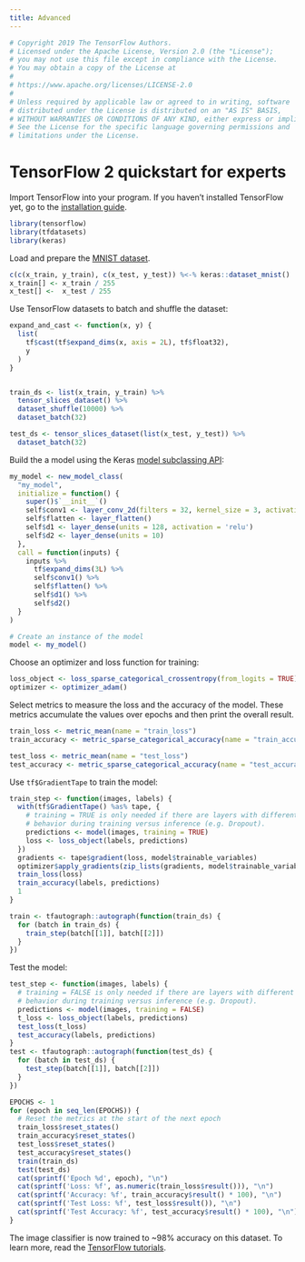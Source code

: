 ```yaml
---
title: Advanced
---
```


```r
# Copyright 2019 The TensorFlow Authors.
# Licensed under the Apache License, Version 2.0 (the "License");
# you may not use this file except in compliance with the License.
# You may obtain a copy of the License at
#
# https://www.apache.org/licenses/LICENSE-2.0
#
# Unless required by applicable law or agreed to in writing, software
# distributed under the License is distributed on an "AS IS" BASIS,
# WITHOUT WARRANTIES OR CONDITIONS OF ANY KIND, either express or implied.
# See the License for the specific language governing permissions and
# limitations under the License.
```

# TensorFlow 2 quickstart for experts

Import TensorFlow into your program. If you haven't installed TensorFlow yet, go
to the [installation guide](/install).

```r
library(tensorflow)
library(tfdatasets)
library(keras)
```

Load and prepare the [MNIST dataset](http://yann$lecun.com/exdb/mnist/).

```r
c(c(x_train, y_train), c(x_test, y_test)) %<-% keras::dataset_mnist()
x_train[] <- x_train / 255
x_test[] <-  x_test / 255 
```

Use TensorFlow datasets to batch and shuffle the dataset:

```r
expand_and_cast <- function(x, y) {
  list(
    tf$cast(tf$expand_dims(x, axis = 2L), tf$float32),
    y
  )
}


train_ds <- list(x_train, y_train) %>% 
  tensor_slices_dataset() %>% 
  dataset_shuffle(10000) %>% 
  dataset_batch(32)

test_ds <- tensor_slices_dataset(list(x_test, y_test)) %>% 
  dataset_batch(32)
```

Build the a model using the Keras [model subclassing API](https://www.tensorflow.org/guide/keras#model_subclassing):

```r
my_model <- new_model_class(
  "my_model",
  initialize = function() {
    super()$`__init__`()
    self$conv1 <- layer_conv_2d(filters = 32, kernel_size = 3, activation = 'relu')
    self$flatten <- layer_flatten()
    self$d1 <- layer_dense(units = 128, activation = 'relu')
    self$d2 <- layer_dense(units = 10)
  },
  call = function(inputs) {
    inputs %>% 
      tf$expand_dims(3L) %>% 
      self$conv1() %>% 
      self$flatten() %>% 
      self$d1() %>% 
      self$d2()
  }
)

# Create an instance of the model
model <- my_model()
```

Choose an optimizer and loss function for training: 

```r
loss_object <- loss_sparse_categorical_crossentropy(from_logits = TRUE)
optimizer <- optimizer_adam()
```

Select metrics to measure the loss and the accuracy of the model. These metrics accumulate the values over epochs and then print the overall result.

```r
train_loss <- metric_mean(name = "train_loss")
train_accuracy <- metric_sparse_categorical_accuracy(name = "train_accuracy")

test_loss <- metric_mean(name = "test_loss")
test_accuracy <- metric_sparse_categorical_accuracy(name = "test_accuracy")
```

Use `tf$GradientTape` to train the model:

```r
train_step <- function(images, labels) {
  with(tf$GradientTape() %as% tape, {
    # training = TRUE is only needed if there are layers with different
    # behavior during training versus inference (e.g. Dropout).
    predictions <- model(images, training = TRUE)
    loss <- loss_object(labels, predictions)
  })
  gradients <- tape$gradient(loss, model$trainable_variables)
  optimizer$apply_gradients(zip_lists(gradients, model$trainable_variables))
  train_loss(loss)
  train_accuracy(labels, predictions)
  1
}

train <- tfautograph::autograph(function(train_ds) {
  for (batch in train_ds) {
    train_step(batch[[1]], batch[[2]])
  }
})
```

Test the model:

```r
test_step <- function(images, labels) {
  # training = FALSE is only needed if there are layers with different
  # behavior during training versus inference (e.g. Dropout).
  predictions <- model(images, training = FALSE)
  t_loss <- loss_object(labels, predictions)
  test_loss(t_loss)
  test_accuracy(labels, predictions)
}
test <- tfautograph::autograph(function(test_ds) {
  for (batch in test_ds) {
    test_step(batch[[1]], batch[[2]])
  }
})
```

```r
EPOCHS <- 1
for (epoch in seq_len(EPOCHS)) {
  # Reset the metrics at the start of the next epoch
  train_loss$reset_states()
  train_accuracy$reset_states()
  test_loss$reset_states()
  test_accuracy$reset_states()
  train(train_ds)
  test(test_ds)
  cat(sprintf('Epoch %d', epoch), "\n")
  cat(sprintf('Loss: %f', as.numeric(train_loss$result())), "\n")
  cat(sprintf('Accuracy: %f', train_accuracy$result() * 100), "\n")
  cat(sprintf('Test Loss: %f', test_loss$result()), "\n")
  cat(sprintf('Test Accuracy: %f', test_accuracy$result() * 100), "\n")
}
```

The image classifier is now trained to ~98% accuracy on this dataset. To learn more, read the [TensorFlow tutorials](/tutorials).
